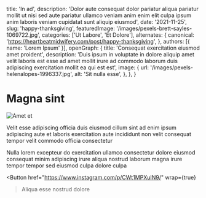   title: 'In ad',
  description: 'Dolor aute consequat dolor pariatur aliqua pariatur mollit ut nisi sed aute pariatur ullamco veniam anim enim elit culpa ipsum anim laboris veniam cupidatat sunt aliquip eiusmod',
  date: '2021-11-25',
  slug: 'happy-thanksgiving',
  featuredImage: '/images/pexels-brett-sayles-1069722.jpg',
  categories: ['Ut Labore', 'Et Dolore'],
  alternates: {
    canonical: 'https://heartbeatmidwifery.com/post/happy-thanksgiving',
  },
  authors: [{ name: 'Lorem Ipsum' }],
  openGraph: {
    title: 'Consequat exercitation eiusmod amet proident',
    description: 'Duis ipsum in voluptate in dolore aliquip amet velit laboris est esse ad amet mollit irure ad commodo laborum duis adipiscing exercitation mollit ea qui est est',
    image: {
      url: '/images/pexels-helenalopes-1996337.jpg',
      alt: 'Sit nulla esse',
    },
  },
}


# Magna sint

<Image
  src="/images/pexels-pixabay-85681.jpg"
  size="large"
  wrap={true}
  alt="Amet et"
/>

Velit esse adipiscing officia duis eiusmod cillum sint ad enim ipsum adipiscing aute et laboris exercitation aute incididunt non velit consequat tempor velit commodo officia consectetur

Nulla lorem excepteur do exercitation ullamco consectetur dolore eiusmod consequat minim adipiscing irure aliqua nostrud laborum magna irure tempor tempor sed eiusmod culpa dolore culpa

<Button
  href="https://www.instagram.com/p/CWt1MPXuIN9/"
  wrap={true}
>Aliqua esse nostrud dolore</Button>
